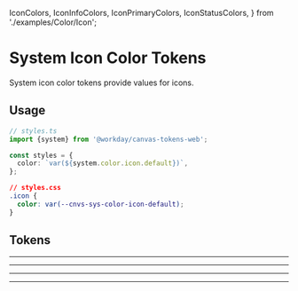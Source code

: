   IconColors,
  IconInfoColors,
  IconPrimaryColors,
  IconStatusColors,
} from './examples/Color/Icon';

<Meta title="Docs/System Tokens/Color/Icon" />

<Unstyled>

# System Icon Color Tokens

System icon color tokens provide values for icons.

## Usage

```ts
// styles.ts
import {system} from '@workday/canvas-tokens-web';

const styles = {
  color: `var(${system.color.icon.default})`,
};
```

```css
// styles.css
.icon {
  color: var(--cnvs-sys-color-icon-default);
}
```

## Tokens

<IconColors />

---

<IconPrimaryColors />

---

<IconInfoColors />

---

<IconStatusColors />

---

</Unstyled>
